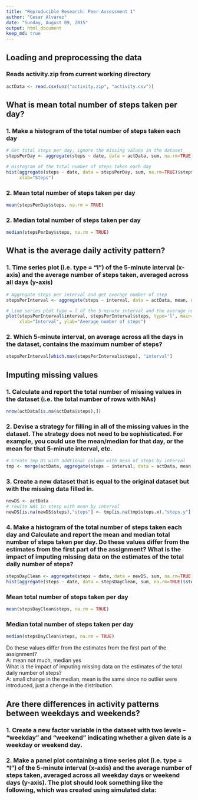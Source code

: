 ```yaml
---
title: "Reproducible Research: Peer Assessment 1"
author: "Cesar Alvarez"
date: "Sunday, August 09, 2015"
output: html_document
keep_md: true
---
```

  
  
## Loading and preprocessing the data
### Reads activity.zip from current working directory
```r
actData <- read.csv(unz("activity.zip", "activity.csv"))
```

## What is mean total number of steps taken per day? 

### 1. Make a histogram of the total number of steps taken each day
```r
# Get total steps per day, ignore the missing values in the dataset
stepsPerDay <- aggregate(steps ~ date, data = actData, sum, na.rm=TRUE)

# Histogram of the total number of steps taken each day  
hist(aggregate(steps ~ date, data = stepsPerDay, sum, na.rm=TRUE)$steps, main="Total number of steps per day", 
     xlab="Steps")
```

### 2. Mean total number of steps taken per day  
```r
mean(stepsPerDay$steps, na.rm = TRUE)
```

### 2. Median total number of steps taken per day
```r
median(stepsPerDay$steps, na.rm = TRUE)
```

## What is the average daily activity pattern?

### 1. Time series plot (i.e. type = "l") of the 5-minute interval (x-axis) and the average number of steps taken, averaged across all days (y-axis)

```r
# Aggregate steps per interval and get average number of step
stepsPerInterval <- aggregate(steps ~ interval, data = actData, mean, na.rm=TRUE)
```

```r
# Line series plot type = l of the 5-minute interval and the average number of steps
plot(stepsPerInterval$interval, stepsPerInterval$steps, type='l', main="Average number of steps by Interval", 
     xlab="Interval", ylab="Average number of steps")
```

### 2. Which 5-minute interval, on average across all the days in the dataset, contains the maximum number of steps?
```r
stepsPerInterval[which.max(stepsPerInterval$steps), "interval"]
```

## Imputing missing values
### 1. Calculate and report the total number of missing values in the dataset (i.e. the total number of rows with NAs)
```r
nrow(actData[is.na(actData$steps),])
```

### 2. Devise a strategy for filling in all of the missing values in the dataset. The strategy does not need to be sophisticated. For example, you could use the mean/median for that day, or the mean for that 5-minute interval, etc.
```r
# Create tmp DS with addtional column with mean of steps by interval
tmp <- merge(actData, aggregate(steps ~ interval, data = actData, mean, na.rm=TRUE), by=c("interval"))
```
### 3. Create a new dataset that is equal to the original dataset but with the missing data filled in.
```r
newDS <- actData
# rewite NAs in stesp with mean by interval
newDS[is.na(newDS$steps),"steps"] <- tmp[is.na(tmp$steps.x),"steps.y"]
```

### 4. Make a histogram of the total number of steps taken each day and Calculate and report the mean and median total number of steps taken per day. Do these values differ from the estimates from the first part of the assignment? What is the impact of imputing missing data on the estimates of the total daily number of steps?
```r
stepsDayClean <- aggregate(steps ~ date, data = newDS, sum, na.rm=TRUE)
hist(aggregate(steps ~ date, data = stepsDayClean, sum, na.rm=TRUE)$steps, main="Total number of steps per day", xlab="Steps")
```  

### Mean total number of steps taken per day  
```r
mean(stepsDayClean$steps, na.rm = TRUE)
```

### Median total number of steps taken per day
```r
median(stepsDayClean$steps, na.rm = TRUE)
```

Do these values differ from the estimates from the first part of the assignment?  
A: mean not much, median yes  
What is the impact of imputing missing data on the estimates of the total daily number of steps?  
A: small change in the median, mean is the same since no outlier were introduced, just a chenge in the distribution.  
  
## Are there differences in activity patterns between weekdays and weekends?
### 1. Create a new factor variable in the dataset with two levels -- "weekday" and "weekend" indicating whether a given date is a weekday or weekend day.

### 2. Make a panel plot containing a time series plot (i.e. type = "l") of the 5-minute interval (x-axis) and the average number of steps taken, averaged across all weekday days or weekend days (y-axis). The plot should look something like the following, which was created using simulated data:

